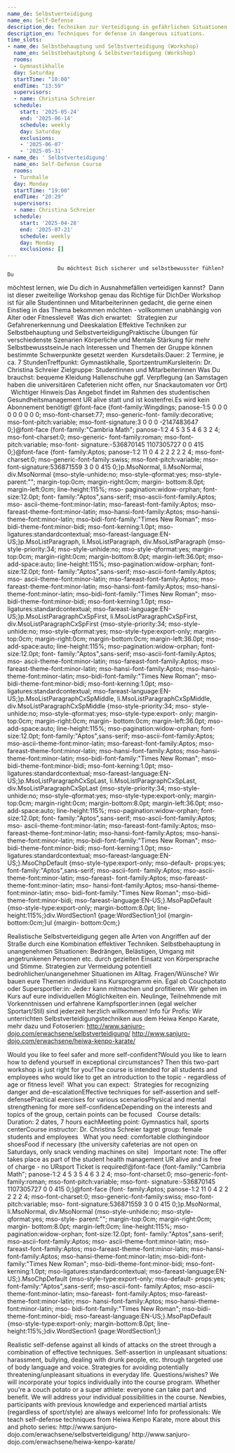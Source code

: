 ```yaml
---
name_de: Selbstverteidigung
name_en: Self-Defense
description_de: Techniken zur Verteidigung in gefährlichen Situationen.
description_en: Techniques for defense in dangerous situations.
time_slots:
- name_de: Selbstbehauptung und Selbstverteidigung (Workshop)
  name_en: Selbstbehautptung & Selbstverteidigung (Workshop)
  rooms:
  - Gymnastikhalle
  day: Saturday
  startTime: "10:00"
  endTime: "13:59"
  supervisors:
  - name: Christina Schreier
  schedule:
    start: '2025-05-24'
    end: '2025-06-14'
    schedule: weekly
    day: Saturday
    exclusions:
    - '2025-06-07'
    - '2025-05-31'
- name_de: ' Selbstverteidigung'
  name_en: Self-Defense Course
  rooms:
  - Turnhalle
  day: Monday
  startTime: "19:00"
  endTime: "20:29"
  supervisors:
  - name: Christina Schreier
  schedule:
    start: '2025-04-28'
    end: '2025-07-21'
    schedule: weekly
    day: Monday
    exclusions: []
---
```


<Locale value="de">
 

                    Du möchtest Dich sicherer und selbstbewusster fühlen? Du
möchtest lernen, wie Du dich in Ausnahmefällen verteidigen kannst?&nbsp;  Dann
ist dieser zweiteilige Workshop genau das Richtige für DichDer Workshop ist für
alle Studentinnen und Mitarbeiterinnen gedacht, die gerne einen Einstieg in das
Thema bekommen möchten - vollkommen unabhängig von Alter oder
Fitnesslevel!&nbsp;     Was dich erwartet:&nbsp;&nbsp;  Strategien zur
Gefahrenerkennung und Deeskalation Effektive Techniken zur Selbstbehauptung und
SelbstverteidigungPraktische Übungen für verschiedenste Szenarien Körperliche
und Mentale Stärkung für mehr SelbstbewusstseinJe nach Interessen und Themen der
Gruppe können bestimmte Schwerpunkte gesetzt werden&nbsp;    Kursdetails:Dauer:
2 Termine, je ca. 7 StundenTreffpunkt: Gymnastikhalle, SportzentrumKursleiterin:
Dr. Christina Schreier Zielgruppe: Studentinnen und Mitarbeiterinnen    Was Du
brauchst:      bequeme Kleidung&nbsp;Hallenschuhe&nbsp;ggf. Verpflegung (an
Samstagen haben die universitären Cafeterien nicht offen, nur Snackautomaten vor
Ort)  &nbsp;    Wichtiger Hinweis:Das Angebot findet im Rahmen des studentischen
Gesundheitsmanagement UR alive statt und ist kostenfrei.Es wird kein Abonnement
benötigt!        @font-face         {font-family:Wingdings;         panose-1:5 0
0 0 0 0 0 0 0 0;         mso-font-charset:77;         mso-generic-font-
family:decorative;         mso-font-pitch:variable;         mso-font-signature:3
0 0 0 -2147483647 0;}@font-face         {font-family:"Cambria Math";
panose-1:2 4 5 3 5 4 6 3 2 4;         mso-font-charset:0;         mso-generic-
font-family:roman;         mso-font-pitch:variable;         mso-font-
signature:-536870145 1107305727 0 0 415 0;}@font-face         {font-
family:Aptos;         panose-1:2 11 0 4 2 2 2 2 2 4;         mso-font-charset:0;
mso-generic-font-family:swiss;         mso-font-pitch:variable;         mso-
font-signature:536871559 3 0 0 415 0;}p.MsoNormal, li.MsoNormal, div.MsoNormal
{mso-style-unhide:no;         mso-style-qformat:yes;         mso-style-
parent:"";         margin-top:0cm;         margin-right:0cm;         margin-
bottom:8.0pt;         margin-left:0cm;         line-height:115%;         mso-
pagination:widow-orphan;         font-size:12.0pt;         font-
family:"Aptos",sans-serif;         mso-ascii-font-family:Aptos;         mso-
ascii-theme-font:minor-latin;         mso-fareast-font-family:Aptos;
mso-fareast-theme-font:minor-latin;         mso-hansi-font-family:Aptos;
mso-hansi-theme-font:minor-latin;         mso-bidi-font-family:"Times New
Roman";         mso-bidi-theme-font:minor-bidi;         mso-font-kerning:1.0pt;
mso-ligatures:standardcontextual;         mso-fareast-language:EN-
US;}p.MsoListParagraph, li.MsoListParagraph, div.MsoListParagraph         {mso-
style-priority:34;         mso-style-unhide:no;         mso-style-qformat:yes;
margin-top:0cm;         margin-right:0cm;         margin-bottom:8.0pt;
margin-left:36.0pt;         mso-add-space:auto;         line-height:115%;
mso-pagination:widow-orphan;         font-size:12.0pt;         font-
family:"Aptos",sans-serif;         mso-ascii-font-family:Aptos;         mso-
ascii-theme-font:minor-latin;         mso-fareast-font-family:Aptos;
mso-fareast-theme-font:minor-latin;         mso-hansi-font-family:Aptos;
mso-hansi-theme-font:minor-latin;         mso-bidi-font-family:"Times New
Roman";         mso-bidi-theme-font:minor-bidi;         mso-font-kerning:1.0pt;
mso-ligatures:standardcontextual;         mso-fareast-language:EN-
US;}p.MsoListParagraphCxSpFirst, li.MsoListParagraphCxSpFirst,
div.MsoListParagraphCxSpFirst         {mso-style-priority:34;         mso-style-
unhide:no;         mso-style-qformat:yes;         mso-style-type:export-only;
margin-top:0cm;         margin-right:0cm;         margin-bottom:0cm;
margin-left:36.0pt;         mso-add-space:auto;         line-height:115%;
mso-pagination:widow-orphan;         font-size:12.0pt;         font-
family:"Aptos",sans-serif;         mso-ascii-font-family:Aptos;         mso-
ascii-theme-font:minor-latin;         mso-fareast-font-family:Aptos;
mso-fareast-theme-font:minor-latin;         mso-hansi-font-family:Aptos;
mso-hansi-theme-font:minor-latin;         mso-bidi-font-family:"Times New
Roman";         mso-bidi-theme-font:minor-bidi;         mso-font-kerning:1.0pt;
mso-ligatures:standardcontextual;         mso-fareast-language:EN-
US;}p.MsoListParagraphCxSpMiddle, li.MsoListParagraphCxSpMiddle,
div.MsoListParagraphCxSpMiddle         {mso-style-priority:34;         mso-
style-unhide:no;         mso-style-qformat:yes;         mso-style-type:export-
only;         margin-top:0cm;         margin-right:0cm;         margin-
bottom:0cm;         margin-left:36.0pt;         mso-add-space:auto;
line-height:115%;         mso-pagination:widow-orphan;         font-size:12.0pt;
font-family:"Aptos",sans-serif;         mso-ascii-font-family:Aptos;
mso-ascii-theme-font:minor-latin;         mso-fareast-font-family:Aptos;
mso-fareast-theme-font:minor-latin;         mso-hansi-font-family:Aptos;
mso-hansi-theme-font:minor-latin;         mso-bidi-font-family:"Times New
Roman";         mso-bidi-theme-font:minor-bidi;         mso-font-kerning:1.0pt;
mso-ligatures:standardcontextual;         mso-fareast-language:EN-
US;}p.MsoListParagraphCxSpLast, li.MsoListParagraphCxSpLast,
div.MsoListParagraphCxSpLast         {mso-style-priority:34;         mso-style-
unhide:no;         mso-style-qformat:yes;         mso-style-type:export-only;
margin-top:0cm;         margin-right:0cm;         margin-bottom:8.0pt;
margin-left:36.0pt;         mso-add-space:auto;         line-height:115%;
mso-pagination:widow-orphan;         font-size:12.0pt;         font-
family:"Aptos",sans-serif;         mso-ascii-font-family:Aptos;         mso-
ascii-theme-font:minor-latin;         mso-fareast-font-family:Aptos;
mso-fareast-theme-font:minor-latin;         mso-hansi-font-family:Aptos;
mso-hansi-theme-font:minor-latin;         mso-bidi-font-family:"Times New
Roman";         mso-bidi-theme-font:minor-bidi;         mso-font-kerning:1.0pt;
mso-ligatures:standardcontextual;         mso-fareast-language:EN-
US;}.MsoChpDefault         {mso-style-type:export-only;         mso-default-
props:yes;         font-family:"Aptos",sans-serif;         mso-ascii-font-
family:Aptos;         mso-ascii-theme-font:minor-latin;         mso-fareast-
font-family:Aptos;         mso-fareast-theme-font:minor-latin;         mso-
hansi-font-family:Aptos;         mso-hansi-theme-font:minor-latin;         mso-
bidi-font-family:"Times New Roman";         mso-bidi-theme-font:minor-bidi;
mso-fareast-language:EN-US;}.MsoPapDefault         {mso-style-type:export-only;
margin-bottom:8.0pt;         line-height:115%;}div.WordSection1
{page:WordSection1;}ol         {margin-bottom:0cm;}ul         {margin-
bottom:0cm;} 

 Realistische Selbstverteidigung gegen alle Arten von Angriffen auf der Straße
durch eine Kombination effektiver Techniken. Selbstbehauptung in unangenehmen
Situationen: Bedrängen, Belästigen, Umgang mit angetrunkenen Personen etc. durch
gezielten Einsatz von Körpersprache und Stimme. Strategien zur Vermeidung
potentiell bedrohlicher/unangenehmer Situationen im Alltag. Fragen/Wünsche? Wir
bauen eure Themen individuell ins Kursprogramm ein. Egal ob Couchpotato oder
Supersportler:in: Jede:r kann mitmachen und profitieren. Wir gehen im Kurs auf
eure individuellen Möglichkeiten ein. Neulinge, Teilnehmende mit Vorkenntnissen
und erfahrene Kampfsportler:innen (egal welcher Sportart/Stil) sind jederzeit
herzlich willkommen! Info für Profis: Wir unterrichten
Selbstverteidigungstechniken aus dem Heiwa Kenpo Karate, mehr dazu und
Fotoserien: http://www.sanjuro-dojo.com/erwachsene/selbstverteidigung/
http://www.sanjuro-dojo.com/erwachsene/heiwa-kenpo-karate/

</Locale>
<Locale value="en">
 

 Would you like to feel safer and more self-confident?Would you like to learn how
to defend yourself in exceptional circumstances?   Then this two-part workshop
is just right for you!The course is intended for all students and employees who
would like to get an introduction to the topic - regardless of age or fitness
level!&nbsp;   What you can expect:&nbsp;   Strategies for recognizing danger
and de-escalationEffective techniques for self-assertion and self-
defensePractical exercises for various scenariosPhysical and mental
strengthening for more self-confidenceDepending on the interests and topics of
the group, certain points can be focused   &nbsp;  Course details:   Duration: 2
dates, 7 hours eachMeeting point: Gymnastics hall, sports centerCourse
instructor: Dr. Christina Schreier tagret group: female students and employees
&nbsp;  What you need:  comfortable clothingindoor shoesFood if necessary (the
university cafeterias are not open on Saturdays, only snack vending machines on
site)  &nbsp;  Important note:   The offer takes place as part of the student
health management UR alive and is free of charge - no URsport Ticket is
required!@font-face         {font-family:"Cambria Math";         panose-1:2 4 5
3 5 4 6 3 2 4;         mso-font-charset:0;         mso-generic-font-
family:roman;         mso-font-pitch:variable;         mso-font-
signature:-536870145 1107305727 0 0 415 0;}@font-face         {font-
family:Aptos;         panose-1:2 11 0 4 2 2 2 2 2 4;         mso-font-charset:0;
mso-generic-font-family:swiss;         mso-font-pitch:variable;         mso-
font-signature:536871559 3 0 0 415 0;}p.MsoNormal, li.MsoNormal, div.MsoNormal
{mso-style-unhide:no;         mso-style-qformat:yes;         mso-style-
parent:"";         margin-top:0cm;         margin-right:0cm;         margin-
bottom:8.0pt;         margin-left:0cm;         line-height:115%;         mso-
pagination:widow-orphan;         font-size:12.0pt;         font-
family:"Aptos",sans-serif;         mso-ascii-font-family:Aptos;         mso-
ascii-theme-font:minor-latin;         mso-fareast-font-family:Aptos;
mso-fareast-theme-font:minor-latin;         mso-hansi-font-family:Aptos;
mso-hansi-theme-font:minor-latin;         mso-bidi-font-family:"Times New
Roman";         mso-bidi-theme-font:minor-bidi;         mso-font-kerning:1.0pt;
mso-ligatures:standardcontextual;         mso-fareast-language:EN-
US;}.MsoChpDefault         {mso-style-type:export-only;         mso-default-
props:yes;         font-family:"Aptos",sans-serif;         mso-ascii-font-
family:Aptos;         mso-ascii-theme-font:minor-latin;         mso-fareast-
font-family:Aptos;         mso-fareast-theme-font:minor-latin;         mso-
hansi-font-family:Aptos;         mso-hansi-theme-font:minor-latin;         mso-
bidi-font-family:"Times New Roman";         mso-bidi-theme-font:minor-bidi;
mso-fareast-language:EN-US;}.MsoPapDefault         {mso-style-type:export-only;
margin-bottom:8.0pt;         line-height:115%;}div.WordSection1
{page:WordSection1;} 

 Realistic self-defense against all kinds of attacks on the street through a
combination of effective techniques. Self-assertion in unpleasant situations:
harassment, bullying, dealing with drunk people, etc. through targeted use of
body language and voice. Strategies for avoiding potentially
threatening/unpleasant situations in everyday life. Questions/wishes? We will
incorporate your topics individually into the course program. Whether you're a
couch potato or a super athlete: everyone can take part and benefit. We will
address your individual possibilities in the course. Newbies, participants with
previous knowledge and experienced martial artists (regardless of sport/style)
are always welcome! Info for professionals: We teach self-defense techniques
from Heiwa Kenpo Karate, more about this and photo series: http://www.sanjuro-
dojo.com/erwachsene/selbstverteidigung/ http://www.sanjuro-
dojo.com/erwachsene/heiwa-kenpo-karate/

</Locale>
